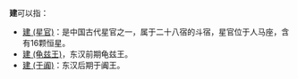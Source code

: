 '''建'''可以指：
*[[建_(星官)|建 (星官)]]：是中国古代星官之一，属于二十八宿的斗宿，星官位于人马座，含有16颗恒星。
*[[建_(龟兹王)|建 (龟兹王)]]，东汉前期龟兹王。
*[[建_(于阗)|建 (于阗)]]：东汉后期于阗王。

{{disambig|J建|Cat=一字消歧义}}